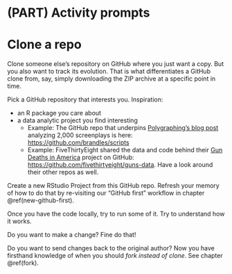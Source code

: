 # (PART) Activity prompts {-} 

# Clone a repo {#clone}

Clone someone else's repository on GitHub where you just want a copy. But you also want to track its evolution. That is what differentiates a GitHub clone from, say, simply downloading the ZIP archive at a specific point in time.

Pick a GitHub repository that interests you. Inspiration:

  * an R package you care about
  * a data analytic project you find interesting
    - Example: The GitHub repo that underpins [Polygraphing's blog post](http://polygraph.cool/films/) analyzing 2,000 screenplays is here: <https://github.com/brandles/scripts>
    - Example: FiveThirtyEight shared the data and code behind their [Gun Deaths in America](http://fivethirtyeight.com/gun-deaths/) project on GitHub: <https://github.com/fivethirtyeight/guns-data>. Have a look around their other repos as well.
    
Create a new RStudio Project from this GitHub repo. Refresh your memory of how to do that by re-visiting our "GitHub first" workflow in chapter \@ref(new-github-first).
    
Once you have the code locally, try to run some of it. Try to understand how it works.

Do you want to make a change? Fine do that!

Do you want to send changes back to the original author? Now you have firsthand knowledge of when you should *fork instead of clone*. See chapter \@ref(fork).
